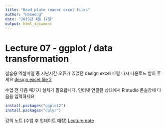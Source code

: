 ```yaml
---
title: "Read plate reader excel files"
author: "Haseong"
date: "2019년 4월 17일"
output: html_document
---
```


# Lecture 07 - ggplot / data transformation

실습용 엑셀파일 중 지난시간 오류가 있었던 design excel 파일 다시 다운로드 받아 주세요
[design excel file 2](https://github.com/greendaygh/Rprog2019/blob/master/exp_design2.xlsx)  

수업 전 다음 패키지 설치가 필요합니다. 인터넷 연결된 상태에서 R studio 콘솔창에 다음을 입력하세요

```r
install.packages("ggplot2")
install.packages("dplyr")
```

강의 노트 (수업 후 업데이트 예정)
[Lecture note](https://github.com/greendaygh/2019-R-programming/blob/master/07-Rprog.pdf)  




